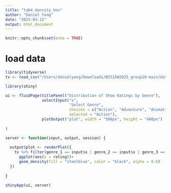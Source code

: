 ```yaml
---
title: "tab4_density_box"
author: "Daniel Yang"
date: "2025-03-12"
output: html_document
---
```


```r
knitr::opts_chunk$set(echo = TRUE)
```

# load data
```r
library(tidyverse)
tv <- read_csv("/Users/danielyang/Downloads/BIS15W2025_group10-main/data/tv_only.csv")
```

```r
library(shiny)

ui <- fluidPage(titlePanel("Distribution of Show Ratings by Genre"),
                selectInput("x",
                            "Select Genre",
                            choices = c("Action", "Adventure", "Animation", "Biography", "Comedy", "Crime", "Documentary", "Drama", "Family", "Fantasy", "Film-Noir", "Game-Show", "History", "Horror", "Music", "Musical", "Mystery", "News", "Reality-TV", "Romance", "Sci-Fi", "Short", "Sport", "Talk-Show", "Thriller", "War"),
                            selected = "Action"),
                plotOutput("plot", width = "500px", height = "400px")
  
)

server <- function(input, output, session) {
  
  output$plot <- renderPlot({
    tv %>% filter(genre_1 == input$x | genre_2 == input$x | genre_3 == input$x) %>% 
      ggplot(aes(x = rating))+
      geom_density(fill = "steelblue", color = "black", alpha = 0.6)
  })
  
}

shinyApp(ui, server)
```

